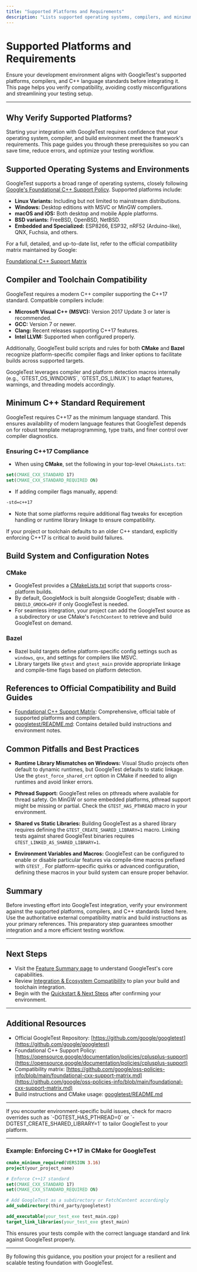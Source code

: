 ```yaml
---
title: "Supported Platforms and Requirements"
description: "Lists supported operating systems, compilers, and minimum C++ standard requirements, referencing official compatibility matrices and relevant build instructions. Assists users in determining environment fit before investing in integration."
---
```


# Supported Platforms and Requirements

Ensure your development environment aligns with GoogleTest's supported platforms, compilers, and C++ language standards before integrating it. This page helps you verify compatibility, avoiding costly misconfigurations and streamlining your testing setup.

---

## Why Verify Supported Platforms?
Starting your integration with GoogleTest requires confidence that your operating system, compiler, and build environment meet the framework's requirements. This page guides you through these prerequisites so you can save time, reduce errors, and optimize your testing workflow.

## Supported Operating Systems and Environments

GoogleTest supports a broad range of operating systems, closely following [Google's Foundational C++ Support Policy](https://opensource.google/documentation/policies/cplusplus-support). Supported platforms include:

- **Linux Variants:** Including but not limited to mainstream distributions.
- **Windows:** Desktop editions with MSVC or MinGW compilers.
- **macOS and iOS:** Both desktop and mobile Apple platforms.
- **BSD variants:** FreeBSD, OpenBSD, NetBSD.
- **Embedded and Specialized:** ESP8266, ESP32, nRF52 (Arduino-like), QNX, Fuchsia, and others.

<Note>
For a full, detailed, and up-to-date list, refer to the official compatibility matrix maintained by Google:

[Foundational C++ Support Matrix](https://github.com/google/oss-policies-info/blob/main/foundational-cxx-support-matrix.md)
</Note>

## Compiler and Toolchain Compatibility

GoogleTest requires a modern C++ compiler supporting the C++17 standard. Compatible compilers include:

- **Microsoft Visual C++ (MSVC):** Version 2017 Update 3 or later is recommended.
- **GCC:** Version 7 or newer.
- **Clang:** Recent releases supporting C++17 features.
- **Intel LLVM:** Supported when configured properly.

Additionally, GoogleTest build scripts and rules for both **CMake** and **Bazel** recognize platform-specific compiler flags and linker options to facilitate builds across supported targets.

<Info>
GoogleTest leverages compiler and platform detection macros internally (e.g., `GTEST_OS_WINDOWS`, `GTEST_OS_LINUX`) to adapt features, warnings, and threading models accordingly.
</Info>

## Minimum C++ Standard Requirement

GoogleTest requires C++17 as the minimum language standard. This ensures availability of modern language features that GoogleTest depends on for robust template metaprogramming, type traits, and finer control over compiler diagnostics.

### Ensuring C++17 Compliance

- When using **CMake**, set the following in your top-level `CMakeLists.txt`:

```cmake
set(CMAKE_CXX_STANDARD 17)
set(CMAKE_CXX_STANDARD_REQUIRED ON)
```

- If adding compiler flags manually, append:

```bash
-std=c++17
```

- Note that some platforms require additional flag tweaks for exception handling or runtime library linkage to ensure compatibility.

<Tip>
If your project or toolchain defaults to an older C++ standard, explicitly enforcing C++17 is critical to avoid build failures.
</Tip>

## Build System and Configuration Notes

### CMake

- GoogleTest provides a [CMakeLists.txt](https://github.com/google/googletest/blob/main/CMakeLists.txt) script that supports cross-platform builds.
- By default, GoogleMock is built alongside GoogleTest; disable with `-DBUILD_GMOCK=OFF` if only GoogleTest is needed.
- For seamless integration, your project can add the GoogleTest source as a subdirectory or use CMake's `FetchContent` to retrieve and build GoogleTest on demand.

### Bazel

- Bazel build targets define platform-specific config settings such as `windows`, `qnx`, and settings for compilers like MSVC.
- Library targets like `gtest` and `gtest_main` provide appropriate linkage and compile-time flags based on platform detection.

## References to Official Compatibility and Build Guides

- [Foundational C++ Support Matrix](https://github.com/google/oss-policies-info/blob/main/foundational-cxx-support-matrix.md): Comprehensive, official table of supported platforms and compilers.
- [googletest/README.md](https://github.com/google/googletest/blob/main/README.md): Contains detailed build instructions and environment notes.

## Common Pitfalls and Best Practices

- **Runtime Library Mismatches on Windows:** 
  Visual Studio projects often default to dynamic runtimes, but GoogleTest defaults to static linkage. Use the `gtest_force_shared_crt` option in CMake if needed to align runtimes and avoid linker errors.

- **Pthread Support:** 
  GoogleTest relies on pthreads where available for thread safety. On MinGW or some embedded platforms, pthread support might be missing or partial. Check the `GTEST_HAS_PTHREAD` macro in your environment.

- **Shared vs Static Libraries:** 
  Building GoogleTest as a shared library requires defining the `GTEST_CREATE_SHARED_LIBRARY=1` macro. Linking tests against shared GoogleTest binaries requires `GTEST_LINKED_AS_SHARED_LIBRARY=1`.

- **Environment Variables and Macros:**
  GoogleTest can be configured to enable or disable particular features via compile-time macros prefixed with `GTEST_`. For platform-specific quirks or advanced configuration, defining these macros in your build system can ensure proper behavior.

## Summary

Before investing effort into GoogleTest integration, verify your environment against the supported platforms, compilers, and C++ standards listed here. Use the authoritative external compatibility matrix and build instructions as your primary references. This preparatory step guarantees smoother integration and a more efficient testing workflow.

---

## Next Steps

- Visit the [Feature Summary page](../feature-overview/feature-summary) to understand GoogleTest's core capabilities.
- Review [Integration & Ecosystem Compatibility](../architecture-and-concepts/integration-and-extension) to plan your build and toolchain integration.
- Begin with the [Quickstart & Next Steps](../feature-overview/quickstart-navigation) after confirming your environment.

---

## Additional Resources

- Official GoogleTest Repository: [https://github.com/google/googletest](https://github.com/google/googletest)
- Foundational C++ Support Policy: [https://opensource.google/documentation/policies/cplusplus-support](https://opensource.google/documentation/policies/cplusplus-support)
- Compatibility matrix: [https://github.com/google/oss-policies-info/blob/main/foundational-cxx-support-matrix.md](https://github.com/google/oss-policies-info/blob/main/foundational-cxx-support-matrix.md)
- Build instructions and CMake usage: [googletest/README.md](https://github.com/google/googletest/blob/main/README.md)

---

<Tip>
If you encounter environment-specific build issues, check for macro overrides such as `-DGTEST_HAS_PTHREAD=0` or `-DGTEST_CREATE_SHARED_LIBRARY=1` to tailor GoogleTest to your platform.
</Tip>

---

### Example: Enforcing C++17 in CMake for GoogleTest

```cmake
cmake_minimum_required(VERSION 3.16)
project(your_project_name)

# Enforce C++17 standard
set(CMAKE_CXX_STANDARD 17)
set(CMAKE_CXX_STANDARD_REQUIRED ON)

# Add GoogleTest as a subdirectory or FetchContent accordingly
add_subdirectory(third_party/googletest)

add_executable(your_test_exe test_main.cpp)
target_link_libraries(your_test_exe gtest_main)
```

This ensures your tests compile with the correct language standard and link against GoogleTest properly.

---

By following this guidance, you position your project for a resilient and scalable testing foundation with GoogleTest.